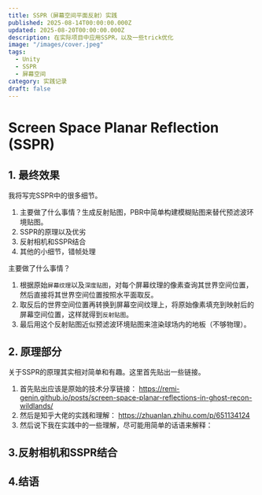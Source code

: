 ```yaml
---
title: SSPR（屏幕空间平面反射）实践
published: 2025-08-14T00:00:00.000Z
updated: 2025-08-20T00:00:00.000Z
description: 在实际项目中应用SSPR，以及一些trick优化
image: "/images/cover.jpeg"
tags:
  - Unity
  - SSPR
  - 屏幕空间
category: 实践记录
draft: false
---
```




# Screen Space Planar Reflection (SSPR)
## 1. 最终效果

<Diff
  l="/images/0.png"
  r="/images/1.png"
  leftAlt="添加地板反射"
  rightAlt="未添加地板反射"
/>

我将写完SSPR中的很多细节。
1. 主要做了什么事情？生成反射贴图，PBR中简单构建模糊贴图来替代预滤波环境贴图。
2. SSPR的原理以及优劣
3. 反射相机和SSPR结合
4. 其他的小细节，错帧处理

主要做了什么事情？
1. 根据原始`屏幕纹理`以及`深度贴图`，对每个屏幕纹理的像素查询其世界空间位置，然后直接将其世界空间位置按照水平面取反。
2. 取反后的世界空间位置再转换到屏幕空间纹理上，将原始像素填充到映射后的屏幕空间位置，这样就得到`反射贴图`。
3. 最后用这个反射贴图近似预滤波环境贴图来渲染球场内的地板（不够物理）。





## 2. 原理部分
关于SSPR的原理其实相对简单和有趣。这里首先贴出一些链接。
1. 首先贴出应该是原始的技术分享链接：
https://remi-genin.github.io/posts/screen-space-planar-reflections-in-ghost-recon-wildlands/
2. 然后是知乎大佬的实践和理解：
https://zhuanlan.zhihu.com/p/651134124
3. 然后说下我在实践中的一些理解，尽可能用简单的话语来解释：

## 3.反射相机和SSPR结合




## 4.结语